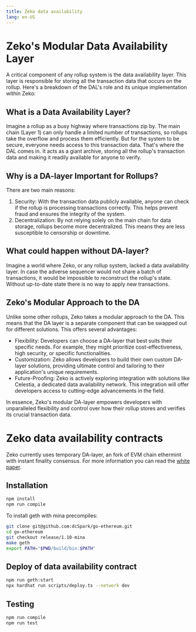 ---
title: Zeko data availability
lang: en-US
---

# Zeko's Modular Data Availability Layer

A critical component of any rollup system is the data availability layer. This layer is responsible for storing all the transaction data that occurs on the rollup. Here's a breakdown of the DAL's role and its unique implementation within Zeko:

## What is a Data Availability Layer?

Imagine a rollup as a busy highway where transactions zip by. The main chain (Layer 1) can only handle a limited number of transactions, so rollups take the overflow and process them efficiently.
But for the system to be secure, everyone needs access to this transaction data.
That's where the DAL comes in. It acts as a giant archive, storing all the rollup's transaction data and making it readily available for anyone to verify.

## Why is a DA-layer Important for Rollups?

There are two main reasons:

1. Security: With the transaction data publicly available, anyone can check if the rollup is processing transactions correctly. This helps prevent fraud and ensures the integrity of the system.
2. Decentralization: By not relying solely on the main chain for data storage, rollups become more decentralized. This means they are less susceptible to censorship or downtime.

## What could happen without DA-layer?

Imagine a world where Zeko, or any rollup system, lacked a data availability layer.
In case the adverse sequencer would not share a batch of transactions, it would be impossible to reconstruct the rollup's state.
Without up-to-date state there is no way to apply new transactions.

## Zeko's Modular Approach to the DA

Unlike some other rollups, Zeko takes a modular approach to the DA. This means that the DA layer is a separate component that can be swapped out for different solutions. This offers several advantages:

- Flexibility: Developers can choose a DA-layer that best suits their specific needs. For example, they might prioritize cost-effectiveness, high security, or specific functionalities.
- Customization: Zeko allows developers to build their own custom DA-layer solutions, providing ultimate control and tailoring to their application's unique requirements.
- Future-Proofing: Zeko is actively exploring integration with solutions like Celestia, a dedicated data availability network. This integration will offer developers access to cutting-edge advancements in the field.

In essence, Zeko's modular DA-layer empowers developers with unparalleled flexibility and control over how their rollup stores and verifies its crucial transaction data.

# Zeko data availability contracts

Zeko currently uses temporary DA-layer, an fork of EVM chain ethermint with instant finality consensus. For more information you can read the [white paper](https://docsend.com/view/f9a6kgdr4tjwuqng).

## Installation

```bash
npm install
npm run compile
```

To install geth with mina precompiles:

```bash
git clone git@github.com:dcSpark/go-ethereum.git
cd go-ethereum
git checkout release/1.10-mina
make geth
export PATH="$PWD/build/bin:$PATH"
```

## Deploy of data availability contract

```bash
npm run geth:start
npx hardhat run scripts/deploy.ts --network dev
```

## Testing

```bash
npm run compile
npm run test
```
